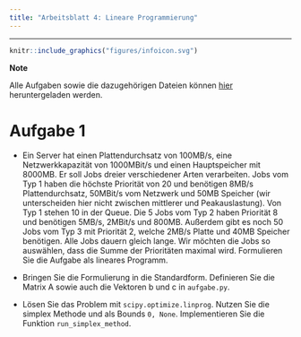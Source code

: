 ```yaml
---
title: "Arbeitsblatt 4: Lineare Programmierung"
---
```


---------------------------------


:::: {#explaining .message-box }

::: {#note-exp .note-header}
```r
knitr::include_graphics("figures/infoicon.svg")
```
**Note**
:::
::: {#note-exp .note-body}

Alle Aufgaben sowie die dazugehörigen Dateien können [hier](http://bioinf.uni-freiburg.de/Lehre/Courses/latest/material/optimierung-uebung4.zip) heruntergeladen werden.

:::

::::

# Aufgabe 1

- Ein Server hat einen Plattendurchsatz von 100MB/s, eine Netzwerkkapazität von 1000MBit/s und einen Hauptspeicher mit 8000MB.
Er soll Jobs dreier verschiedener Arten verarbeiten.
Jobs vom Typ 1 haben die höchste Priorität von 20 und benötigen 8MB/s Plattendurchsatz, 50MBit/s vom Netzwerk und 50MB Speicher (wir unterscheiden hier nicht zwischen mittlerer und Peakauslastung).
Von Typ 1 stehen 10 in der Queue.
Die 5 Jobs vom Typ 2 haben Priorität 8 und benötigen 5MB/s, 2MBit/s und 800MB.
Außerdem gibt es noch 50 Jobs vom Typ 3 mit Priorität 2, welche 2MB/s Platte und 40MB Speicher benötigen.
Alle Jobs dauern gleich lange. Wir möchten die Jobs so auswählen, dass die Summe der Prioritäten maximal wird.
Formulieren Sie die Aufgabe als lineares Programm.

- Bringen Sie die Formulierung in die Standardform.
Definieren Sie die Matrix A sowie auch die Vektoren b und c in `aufgabe.py`.

- Lösen Sie das Problem mit `scipy.optimize.linprog`.
Nutzen Sie die simplex Methode und als Bounds `0, None`.
Implementieren Sie die Funktion `run_simplex_method`.
